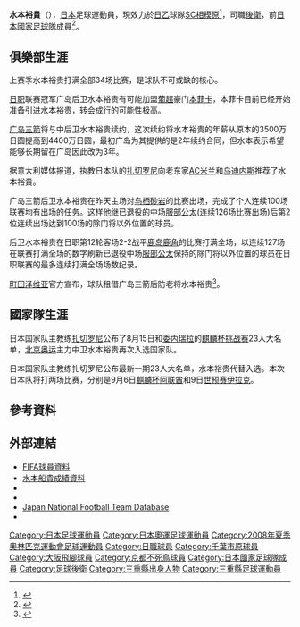 {{noteta|G1=足球|G2=JLeague}}
{{Infobox football biography| playername= 水本裕貴
| fullname = 水本裕貴
| nickname =
| image =
| dateofbirth = {{Birth date and age|1985|9|12}}
| cityofbirth = [[三重縣|三重縣]][[伊勢市|伊勢市]]
| countryofbirth = {{JPN}}
| height = {{height|ft=6|in=0}}
| currentclub  = [[SC相模原|SC相模原]]
| clubnumber = 
| position = [[後衛_(足球)|後衛]]
| youthyears1 = 2001–2003
| youthclubs1 = [[三重中學校及高等學校|三重高等學校]]
| years1 = 2004–2007 
| clubs1 = [[千葉市原|千葉市原]] 
| caps1 = 76 
| goals1 = 2
| years2 = 2008      
| clubs2 = [[大阪飛腳|大阪飛腳]]
| caps2 = 7 
| goals2 = 0
| years3 = 2008–2010 
| clubs3 = [[京都不死鳥|京都不死鳥]] 
| caps3 = 85 
| goals3 = 3
| years4 = 2011–2020
| clubs4 = [[廣島三箭|廣島三箭]] 
| caps4 = 235 
| goals4 = 11
| years5 = 2019     
| clubs5 = → [[松本山雅|松本山雅]] (外借)
| caps5 = 13 
| goals5 = 1
| years6 = 2020
| clubs6 = → [[町田澤維亞|町田澤維亞]] (外借)
| caps6 = 41
| goals6 = 1
| years7 = 2021
| clubs7 = [[町田澤維亞|町田澤維亞]] 
| caps7 = 24
| goals7 = 0
| years8 = 2022–
| clubs8 = [[SC相模原|SC相模原]]
| caps8 = 0
| goals8 = 0
| nationalyears1 = 2003–2005
| nationalteam1 = [[日本20歲以下足球代表隊|日本U-20]]
| nationalcaps1 = 10
| nationalgoals1 = 0
| nationalyears2 = 2006–2008
| nationalteam2 = [[日本23歲以下足球代表隊|日本U-23]]
| nationalcaps2 = 19
| nationalgoals2 = 0
| nationalyears3 = 2006–2015
| nationalteam3 = [[日本國家足球隊|日本]]
| nationalcaps3 = 7
| nationalgoals3 = 0
| pcupdate = 2022年1月8日
| ntupdate = 2016年3月31日
}}
'''水本裕貴'''（{{bd|1985年|9月12日|||}}），[[日本|日本]]足球運動員，現效力於[[日本職業足球乙級聯賽|日乙]]球隊[[SC相模原|SC相模原]]<ref>{{cite web|publisher=Guardian.co.uk|title=Stats Centre: Hiroki Mizumoto Facts|url=http://guardian.touch-line.com/StatsCentre.asp?Lang=0&CTID=63&CPID=147&pStr=Player&PLID=185221&TEID=3699|accessdate=2009-09-03|deadurl=yes|archiveurl=https://web.archive.org/web/20111008161436/http://guardian.touch-line.com/StatsCentre.asp?Lang=0&CTID=63&CPID=147&pStr=Player&PLID=185221&TEID=3699|archivedate=2011-10-08}}</ref>，司職[[後衛|後衛]]，前[[日本國家足球隊|日本國家足球隊]]成員<ref>{{Cite web |url=http://www.national-football-teams.com/v2/player.php?id=17194 |title=存档副本 |accessdate=2010-12-19 |archive-date=2012-10-16 |archive-url=https://web.archive.org/web/20121016010935/http://www.national-football-teams.com/v2/player.php?id=17194 |dead-url=no }}</ref>。

==俱樂部生涯==
上赛季水本裕贵打满全部34场比赛，是球队不可或缺的核心。

[[日职|日职]]联赛冠军广岛后卫水本裕贵有可能加盟[[葡超|葡超]]豪门[[本菲卡|本菲卡]]，本菲卡目前已经开始准备引进水本裕贵，转会成行的可能性极高。

[[广岛三箭|广岛三箭]]将与中后卫水本裕贵续约，这次续约将水本裕贵的年薪从原本的3500万日圆提高到4400万日圆，最初广岛为其提供的是2年续约合同，但水本表示希望能够长期留在广岛因此改为3年。

据意大利媒体报道，执教日本队的[[扎切罗尼|扎切罗尼]]向老东家[[AC米兰|AC米兰]]和[[乌迪内斯|乌迪内斯]]推荐了水本裕貴。

广岛三箭后卫水本裕贵在昨天主场对[[鸟栖砂岩|鸟栖砂岩]]的比赛出场，完成了个人连续100场联赛均有出场的任务。这样他继已退役的中场[[服部公太|服部公太]](连续126场比赛出场)后第2位连续出场达到100场的除门将以外位置的球员。 ​

后卫水本裕贵在日职第12轮客场2-2战平[[鹿岛鹿角|鹿岛鹿角]]的比赛打满全场，以连续127场在联赛打满全场的数字刷新已退役中场[[服部公太|服部公太]]保持的除门将以外位置的球员在日职联赛的最多连续打满全场场数纪录。

[[町田泽维亚|町田泽维亚]]官方宣布，球队租借广岛三箭后防老将水本裕贵<ref>{{Cite pressrelease|url=http://www.zelvia.co.jp/news/news-148758/|title=水本裕貴選手 加入のお知らせ|publisher=[[FC町田ゼルビア|FC町田ゼルビア]]|date=2019-12-31|accessdate=2020-02-04|archive-date=2020-02-04|archive-url=https://web.archive.org/web/20200204031508/http://www.zelvia.co.jp/news/news-148758/|dead-url=no}}</ref>。

==國家隊生涯==
日本国家队主教练[[扎切罗尼|扎切罗尼]]公布了8月15日和[[委内瑞拉|委内瑞拉]]的[[麒麟杯挑战赛|麒麟杯挑战赛]]23人大名单，[[北京奥运|北京奥运]]主力中卫水本裕贵再次入选国家队。

日本国家队主教练扎切罗尼公布最新一期23人大名单，水本裕贵代替入选。本次日本队将打两场比赛，分别是9月6日[[麒麟杯|麒麟杯]][[阿联酋|阿联酋]]和9日[[世预赛|世预赛]][[伊拉克|伊拉克]]。

==參考資料==
{{Reflist}}

==外部連結==
*[http://www.fifa.com/worldfootball/statisticsandrecords/players/player=214584/index.html FIFA球員資料] {{Wayback|url=http://www.fifa.com/worldfootball/statisticsandrecords/players/player=214584/index.html |date=20100116135525 }}
*[http://www.national-football-teams.com/php/spieler.php?id=18088 水本船貴成績資料] {{Wayback|url=http://www.national-football-teams.com/php/spieler.php?id=18088 |date=20120307175544 }}
*{{FIFA player|214584}}
*{{NFT player|pid=16497}}
*[http://www.jfootball-db.com/en/players/mizumoto_hiroki.html Japan National Football Team Database] {{Wayback|url=http://www.jfootball-db.com/en/players/mizumoto_hiroki.html |date=20180616180408 }}
*{{J.League player|7732}}

{{2005年世界青年錦標賽日本参赛名单}}
{{2008年奧運會男子足球日本參賽名單}}

[[Category:日本足球運動員|Category:日本足球運動員]]
[[Category:日本奧運足球運動員|Category:日本奧運足球運動員]]
[[Category:2008年夏季奧林匹克運動會足球運動員|Category:2008年夏季奧林匹克運動會足球運動員]]
[[Category:日職球員|Category:日職球員]]
[[Category:千葉市原球員|Category:千葉市原球員]]
[[Category:大阪飛腳球員|Category:大阪飛腳球員]]
[[Category:京都不死鳥球員|Category:京都不死鳥球員]]
[[Category:日本國家足球隊成員|Category:日本國家足球隊成員]]
[[Category:足球後衛|Category:足球後衛]]
[[Category:三重縣出身人物|Category:三重縣出身人物]]
[[Category:三重縣足球運動員|Category:三重縣足球運動員]]